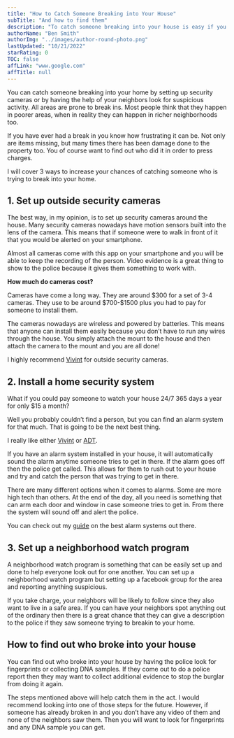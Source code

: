 ```yaml
---
title: "How to Catch Someone Breaking into Your House"
subTitle: "And how to find them"
description: "To catch someone breaking into your house is easy if you have the right tools. Let's cover 3 different ways to catch someone trying to break in. "
authorName: "Ben Smith"
authorImg: "../images/author-round-photo.png"
lastUpdated: "10/21/2022"
starRating: 0
TOC: false
affLink: "www.google.com"
affTitle: null
---
```


You can catch someone breaking into your home by setting up security cameras or by having the help of your neighbors look for suspicious activity. All areas are prone to break ins. Most people think that they happen in poorer areas, when in reality they can happen in richer neighborhoods too.

If you have ever had a break in you know how frustrating it can be. Not only are items missing, but many times there has been damage done to the property too. You of course want to find out who did it in order to press charges.

I will cover 3 ways to increase your chances of catching someone who is trying to break into your home.

## 1. Set up outside security cameras

The best way, in my opinion, is to set up security cameras around the house. Many security cameras nowadays have motion sensors built into the lens of the camera. This means that if someone were to walk in front of it that you would be alerted on your smartphone.

Almost all cameras come with this app on your smartphone and you will be able to keep the recording of the person. Video evidence is a great thing to show to the police because it gives them something to work with.

**How much do cameras cost?**

Cameras have come a long way. They are around $300 for a set of 3-4 cameras. They use to be around $700-\$1500 plus you had to pay for someone to install them.

The cameras nowadays are wireless and powered by batteries. This means that anyone can install them easily because you don’t have to run any wires through the house. You simply attach the mount to the house and then attach the camera to the mount and you are all done!

I highly recommend [Vivint](https://t.vivint.com/?c=1829&lp=159) for outside security cameras.

## 2. Install a home security system

What if you could pay someone to watch your house 24/7 365 days a year for only \$15 a month?

Well you probably couldn’t find a person, but you can find an alarm system for that much. That is going to be the next best thing.

I really like either [Vivint](https://t.vivint.com/?c=1829&lp=159) or [ADT](https://s24alarms.com/YHSE).

If you have an alarm system installed in your house, it will automatically sound the alarm anytime someone tries to get in there. If the alarm goes off then the police get called. This allows for them to rush out to your house and try and catch the person that was trying to get in there.

There are many different options when it comes to alarms. Some are more high tech than others. At the end of the day, all you need is something that can arm each door and window in case someone tries to get in. From there the system will sound off and alert the police.

You can check out my [guide](/posts/best-home-security-systems) on the best alarm systems out there.

## 3. Set up a neighborhood watch program

A neighborhood watch program is something that can be easily set up and done to help everyone look out for one another. You can set up a neighborhood watch program but setting up a facebook group for the area and reporting anything suspicious.

If you take charge, your neighbors will be likely to follow since they also want to live in a safe area. If you can have your neighbors spot anything out of the ordinary then there is a great chance that they can give a description to the police if they saw someone trying to breakin to your home.

## How to find out who broke into your house

You can find out who broke into your house by having the police look for fingerprints or collecting DNA samples. If they come out to do a police report then they may want to collect additional evidence to stop the burglar from doing it again.

The steps mentioned above will help catch them in the act. I would recommend looking into one of those steps for the future. However, if someone has already broken in and you don’t have any video of them and none of the neighbors saw them. Then you will want to look for fingerprints and any DNA sample you can get.
